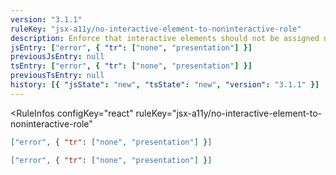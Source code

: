```yaml
---
version: "3.1.1"
ruleKey: "jsx-a11y/no-interactive-element-to-noninteractive-role"
description: Enforce that interactive elements should not be assigned non-interactive roles
jsEntry: ["error", { "tr": ["none", "presentation"] }]
previousJsEntry: null
tsEntry: ["error", { "tr": ["none", "presentation"] }]
previousTsEntry: null
history: [{ "jsState": "new", "tsState": "new", "version": "3.1.1" }]
---
```


<RuleInfos 
  configKey="react" 
  ruleKey="jsx-a11y/no-interactive-element-to-noninteractive-role" 
>

```json
["error", { "tr": ["none", "presentation"] }]
```

```json
["error", { "tr": ["none", "presentation"] }]
```

</RuleInfos>
